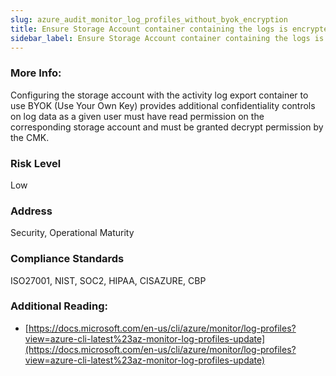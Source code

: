 ```yaml
---
slug: azure_audit_monitor_log_profiles_without_byok_encryption
title: Ensure Storage Account container containing the logs is encrypted with BYOK
sidebar_label: Ensure Storage Account container containing the logs is encrypted with BYOK
---
```


### More Info:

Configuring the storage account with the activity log export container to use BYOK (Use Your Own Key) provides additional confidentiality controls on log data as a given user must have read permission on the corresponding storage account and must be granted decrypt permission by the CMK.

### Risk Level

Low

### Address

Security, Operational Maturity

### Compliance Standards

ISO27001, NIST, SOC2, HIPAA, CISAZURE, CBP

### Additional Reading:

- [https://docs.microsoft.com/en-us/cli/azure/monitor/log-profiles?view=azure-cli-latest%23az-monitor-log-profiles-update](https://docs.microsoft.com/en-us/cli/azure/monitor/log-profiles?view=azure-cli-latest%23az-monitor-log-profiles-update) 

